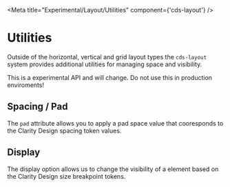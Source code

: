 
<Meta title="Experimental/Layout/Utilities" component={'cds-layout'} />

# Utilities

Outside of the horizontal, vertical and grid layout types the `cds-layout`
system provides additional utilities for managing space and visibility.

<cds-alert status="danger" closable="false">
  <cds-alert-content>This is a experimental API and will change. Do not use this in production enviroments!</cds-alert-content>
</cds-alert>
<br />

## Spacing / Pad

The `pad` attribute allows you to apply a pad space value that cooresponds to
the Clarity Design spacing token values.

<Preview>
  <Story id="experimental-layout-all--utilities-pad" />
</Preview>

## Display

The display option allows us to change the visibility of a element based on the
Clarity Design size breakpoint tokens.

<Preview>
  <Story id="experimental-layout-all--utilities-display" />
</Preview>
